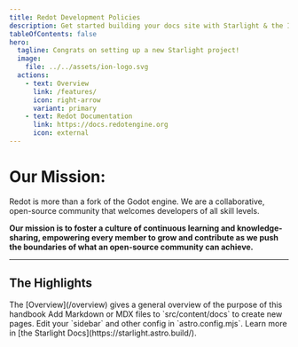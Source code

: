 ```yaml
---
title: Redot Development Policies
description: Get started building your docs site with Starlight & the Ion theme.
tableOfContents: false
hero:
  tagline: Congrats on setting up a new Starlight project!
  image:
    file: ../../assets/ion-logo.svg
  actions:
    - text: Overview
      link: /features/
      icon: right-arrow
      variant: primary
    - text: Redot Documentation
      link: https://docs.redotengine.org
      icon: external
---
```


# Our Mission:
Redot is more than a fork of the Godot engine. We are a collaborative, open-source community that welcomes developers of all skill levels.

**Our mission is to foster a culture of continuous learning and knowledge-sharing, empowering every member to grow and contribute as we push the boundaries of what an open-source community can achieve.**

***


## The Highlights

<CardGrid stagger>
	<Card title="Overview" icon="pencil">
		The [Overview](/overview) gives a general overview of the purpose of this handbook
	</Card>
	<Card title="Team Overview" icon="add-document">
		Add Markdown or MDX files to `src/content/docs` to create new pages.
	</Card>
	<Card title="GIT Handbook" icon="setting">
		Edit your `sidebar` and other config in `astro.config.mjs`.
	</Card>
	<Card title="Read the docs" icon="open-book">
		Learn more in [the Starlight Docs](https://starlight.astro.build/).
	</Card>
</CardGrid>